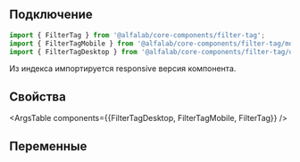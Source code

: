 
## Подключение

```jsx
import { FilterTag } from '@alfalab/core-components/filter-tag';
import { FilterTagMobile } from '@alfalab/core-components/filter-tag/mobile';
import { FilterTagDesktop } from '@alfalab/core-components/filter-tag/desktop';
```
Из индекса импортируется responsive версия компонента. 

## Свойства

<ArgsTable components={{FilterTagDesktop, FilterTagMobile, FilterTag}} />

## Переменные

<CssVars css={styles} />
